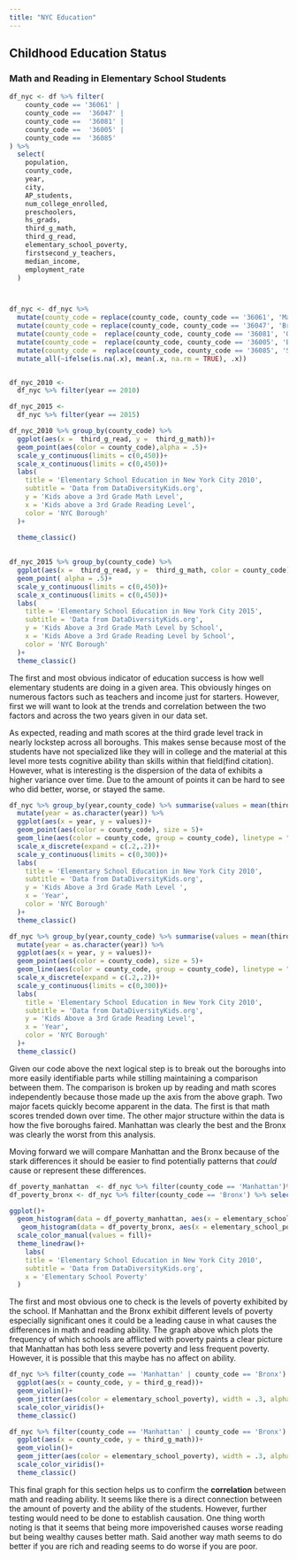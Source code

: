 ```yaml
---
title: "NYC Education"
---
```


## Childhood Education Status

### Math and Reading in Elementary School Students
```r
df_nyc <- df %>% filter(
    county_code == '36061' |
    county_code ==  '36047' |
    county_code ==  '36081' |
    county_code ==  '36005' |
    county_code ==  '36085' 
) %>%
  select(
    population,
    county_code,
    year,
    city,
    AP_students,
    num_college_enrolled,
    preschoolers,
    hs_grads,
    third_g_math,
    third_g_read,
    elementary_school_poverty,
    firstsecond_y_teachers,
    median_income,
    employment_rate
  )



df_nyc <- df_nyc %>%
  mutate(county_code = replace(county_code, county_code == '36061', 'Manhattan')) %>% 
  mutate(county_code = replace(county_code, county_code == '36047', 'Brooklyn')) %>%
  mutate(county_code =  replace(county_code, county_code == '36081', 'Queens')) %>%
  mutate(county_code =  replace(county_code, county_code == '36005', 'Bronx')) %>%
  mutate(county_code =  replace(county_code, county_code == '36085', 'Staten Island'))%>%
  mutate_all(~ifelse(is.na(.x), mean(.x, na.rm = TRUE), .x)) 


df_nyc_2010 <-
  df_nyc %>% filter(year == 2010)

df_nyc_2015 <-
  df_nyc %>% filter(year == 2015)
```


```r
df_nyc_2010 %>% group_by(county_code) %>% 
  ggplot(aes(x =  third_g_read, y =  third_g_math))+
  geom_point(aes(color = county_code),alpha = .5)+
  scale_y_continuous(limits = c(0,450))+
  scale_x_continuous(limits = c(0,450))+
  labs(
    title = 'Elementary School Education in New York City 2010',
    subtitle = 'Data from DataDiversityKids.org',
    y = 'Kids above a 3rd Grade Math Level',
    x = 'Kids above a 3rd Grade Reading Level',
    color = 'NYC Borough'
  )+
  
  theme_classic()

  
df_nyc_2015 %>% group_by(county_code) %>% 
  ggplot(aes(x =  third_g_read, y =  third_g_math, color = county_code))+
  geom_point( alpha = .5)+
  scale_y_continuous(limits = c(0,450))+
  scale_x_continuous(limits = c(0,450))+
  labs(
    title = 'Elementary School Education in New York City 2015',
    subtitle = 'Data from DataDiversityKids.org',
    y = 'Kids Above a 3rd Grade Math Level by School',
    x = 'Kids Above a 3rd Grade Reading Level by School',
    color = 'NYC Borough'
  )+
  theme_classic()
```
The first and most obvious indicator of education success is how well elementary students are doing in a given area. This obviously hinges on numerous factors such as teachers and income just for starters. However, first we will want to look at the trends and correlation between the two factors and across the two years given in our data set. 

As expected, reading and math scores at the third grade level track in nearly lockstep across all boroughs. This makes sense because most of the students have not specialized like they will in college and the material at this level more tests cognitive ability than skills within that field(find citation). However, what is interesting is the dispersion of the data of exhibits a higher variance over time. Due to the amount of points it can be hard to see who did better, worse, or stayed the same.

```r
df_nyc %>% group_by(year,county_code) %>% summarise(values = mean(third_g_math)) %>%
  mutate(year = as.character(year)) %>%
  ggplot(aes(x = year, y = values))+
  geom_point(aes(color = county_code), size = 5)+
  geom_line(aes(color = county_code, group = county_code), linetype = "dashed")+
  scale_x_discrete(expand = c(.2,.2))+
  scale_y_continuous(limits = c(0,300))+
  labs(
    title = 'Elementary School Education in New York City 2010',
    subtitle = 'Data from DataDiversityKids.org',
    y = 'Kids Above a 3rd Grade Math Level ',
    x = 'Year',
    color = 'NYC Borough'
  )+
  theme_classic()

df_nyc %>% group_by(year,county_code) %>% summarise(values = mean(third_g_read)) %>%
  mutate(year = as.character(year)) %>%
  ggplot(aes(x = year, y = values))+
  geom_point(aes(color = county_code), size = 5)+
  geom_line(aes(color = county_code, group = county_code), linetype = "dashed")+
  scale_x_discrete(expand = c(.2,.2))+
  scale_y_continuous(limits = c(0,300))+
  labs(
    title = 'Elementary School Education in New York City 2010',
    subtitle = 'Data from DataDiversityKids.org',
    y = 'Kids Above a 3rd Grade Reading Level',
    x = 'Year',
    color = 'NYC Borough'
  )+
  theme_classic()
```
Given our code above the next logical step is to break out the boroughs into more easily identifiable parts while stilling maintaining a comparison between them. The comparison is broken up by reading and math scores independently because those made up  the axis from the above graph. Two major facets quickly become apparent in the data. The first is that math scores trended down over time. The other major structure within the data is how the five boroughs faired. Manhattan was clearly the best and the Bronx was clearly the worst from this analysis. 


Moving forward we will compare Manhattan and the Bronx because of the stark differences it should be easier to find potentially patterns that *could* cause or represent these differences.
```r
df_poverty_manhattan  <- df_nyc %>% filter(county_code == 'Manhattan')%>% select(elementary_school_poverty)
df_poverty_bronx <- df_nyc %>% filter(county_code == 'Bronx') %>% select(elementary_school_poverty)

ggplot()+
  geom_histogram(data = df_poverty_manhattan, aes(x = elementary_school_poverty, y = ..density..), fill = 'purple', color = 'black', alpha = .3,bins = 20)+
   geom_histogram(data = df_poverty_bronx, aes(x = elementary_school_poverty,  y = ..density..), fill = 'yellow', color = 'black', alpha = .5, bins = 20)+
  scale_color_manual(values = fill)+
  theme_linedraw()+
    labs(
    title = 'Elementary School Education in New York City 2010',
    subtitle = 'Data from DataDiversityKids.org',
    x = 'Elementary School Poverty'
  )
```
The first and most obvious one to check is the levels of poverty exhibited by the school. If Manhattan and the Bronx exhibit different levels of poverty especially significant ones it could be a leading cause in what causes the differences in math and reading ability. The graph above which plots the frequency of which schools are afflicted with poverty paints a clear picture that Manhattan has both less severe poverty and less frequent poverty. However, it is possible that this maybe has no affect on ability. 
```r
df_nyc %>% filter(county_code == 'Manhattan' | county_code == 'Bronx') %>% select(elementary_school_poverty,county_code,third_g_math,third_g_read) %>% 
  ggplot(aes(x = county_code, y = third_g_read))+
  geom_violin()+
  geom_jitter(aes(color = elementary_school_poverty), width = .3, alpha = .5)+
  scale_color_viridis()+
  theme_classic()

df_nyc %>% filter(county_code == 'Manhattan' | county_code == 'Bronx') %>% select(elementary_school_poverty,county_code,third_g_math,third_g_read) %>% 
  ggplot(aes(x = county_code, y = third_g_math))+
  geom_violin()+
  geom_jitter(aes(color = elementary_school_poverty), width = .3, alpha = .5)+
  scale_color_viridis()+
  theme_classic()
```
This final graph for this section helps us to confirm the **correlation** between math and reading ability. It seems like there is a direct connection between the amount of poverty and the ability of the students. However, further testing would need to be done to establish causation. One thing worth noting is that it seems that being more impoverished causes worse reading but being wealthy causes better math. Said another way math seems to do better if you are rich and reading seems to do worse if you are poor. 

